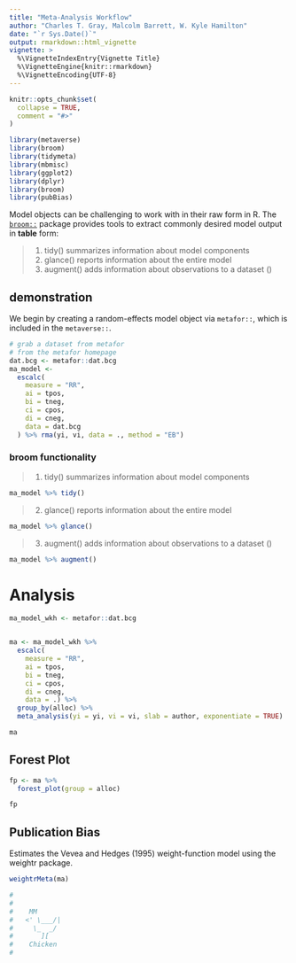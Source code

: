 ```yaml
---
title: "Meta-Analysis Workflow"
author: "Charles T. Gray, Malcolm Barrett, W. Kyle Hamilton"
date: "`r Sys.Date()`"
output: rmarkdown::html_vignette
vignette: >
  %\VignetteIndexEntry{Vignette Title}
  %\VignetteEngine{knitr::rmarkdown}
  %\VignetteEncoding{UTF-8}
---
```


```r
knitr::opts_chunk$set(
  collapse = TRUE,
  comment = "#>"
)

```

```r
library(metaverse)
library(broom)
library(tidymeta)
library(mbmisc)
library(ggplot2)
library(dplyr)
library(broom)
library(pubBias)
```


Model objects can be challenging to work with in their raw form in R. The [`broom::`](https://broom.tidyverse.org/) package provides tools to extract commonly desired model output in **table** form:

> 1. tidy() summarizes information about model components
2. glance() reports information about the entire model
3. augment() adds information about observations to a dataset ()

## demonstration

We begin by creating a random-effects model object via `metafor::`, which is included in the `metaverse::`. 

```r
# grab a dataset from metafor
# from the metafor homepage
dat.bcg <- metafor::dat.bcg
ma_model <-
  escalc(
    measure = "RR",
    ai = tpos,
    bi = tneg,
    ci = cpos,
    di = cneg,
    data = dat.bcg
  ) %>% rma(yi, vi, data = ., method = "EB")

```

### broom functionality

> 1. tidy() summarizes information about model components

```r
ma_model %>% tidy()

```

> 2. glance() reports information about the entire model

```r
ma_model %>% glance()
```

> 3. augment() adds information about observations to a dataset ()

```r
ma_model %>% augment()
```

# Analysis

```r
ma_model_wkh <- metafor::dat.bcg


ma <- ma_model_wkh %>% 
  escalc(
    measure = "RR",
    ai = tpos,
    bi = tneg,
    ci = cpos,
    di = cneg,
    data = .) %>%
  group_by(alloc) %>% 
  meta_analysis(yi = yi, vi = vi, slab = author, exponentiate = TRUE)

ma

```
## Forest Plot

```r
fp <- ma %>% 
  forest_plot(group = alloc)

fp
```

## Publication Bias
Estimates the Vevea and Hedges (1995) weight-function model using the weightr package.

```r
weightrMeta(ma)
```

```r
# 
# 
#    MM                   
#   <' \___/|            
#     \_  _/  
#       ][  
#    Chicken 
#                          
```

